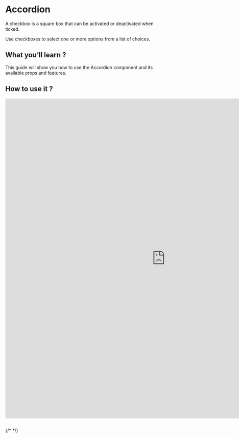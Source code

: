 

<Meta of={AccordionStories} />

# Accordion

A checkbox is a square box that can be activated or deactivated when ticked. 

Use checkboxes to select one or more options from a list of choices.

## What you’ll learn ?
This guide will show you how to use the Accordion component and its available props and features.

## How to use it ?
<iframe 
  src="https://xmc-hztl-foundation-storybook.vercel.app/?path=/story/components-authorable-shared-hztl-page-content-accordion--accordion" 
  width="1000" 
  height="1000" 
  frameborder="0">
</iframe>

##
{/* <Canvas of={CheckboxStories.Card} /> */}
